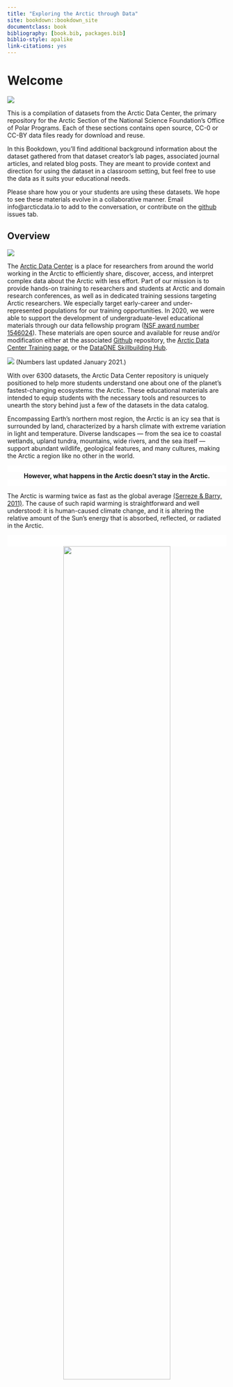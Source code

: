 ```yaml
--- 
title: "Exploring the Arctic through Data"
site: bookdown::bookdown_site
documentclass: book
bibliography: [book.bib, packages.bib]
biblio-style: apalike
link-citations: yes
---
```

# **Welcome** {-#index}

![](images/banners2.png)

This is a compilation of datasets from the Arctic Data Center, the primary repository for the Arctic Section of the National Science Foundation's Office of Polar Programs. Each of these sections contains open source, CC-0 or CC-BY data files ready for download and reuse. 

In this Bookdown, you'll find additional background information about the dataset gathered from that dataset creator's lab pages, associated journal articles, and related blog posts. They are meant to provide context and direction for using the dataset in a classroom setting, but feel free to use the data as it suits your educational needs. 

Please share how you or your students are using these datasets. We hope to see these materials evolve in a collaborative manner. Email info@arcticdata.io to add to the conversation, or contribute on the [github](https://github.com/NCEAS/arctic-data-examples) issues tab.

## Overview {-#section}

![](images/banner1.png)

The [Arctic Data Center](https://arcticdata.io/) is a place for researchers from around the world working in the Arctic to efficiently share, discover, access, and interpret complex data about the Arctic with less effort. Part of our mission is to provide hands-on training to researchers and students at Arctic and domain research conferences, as well as in dedicated training sessions targeting Arctic researchers. We especially target early-career and under-represented populations for our training opportunities. In 2020, we were able to support the development of undergraduate-level educational materials through our data fellowship program ([NSF award number 1546024](http://www.nsf.gov/awardsearch/showAward?AWD_ID=1546024)). These materials are open source and available for reuse and/or modification either at the associated [Github](https://github.com/NCEAS/arctic-data-examples) repository, the [Arctic Data Center Training page](http://training.arcticdata.io/), or the [DataONE Skillbuilding Hub](https://dataoneorg.github.io/Education/).

![](images/adcfacts.png)
(Numbers last updated January 2021.)

With over 6300 datasets, the Arctic Data Center repository is uniquely positioned to help more students understand one about one of the planet’s fastest-changing ecosystems: the Arctic. These educational materials are intended to equip students with the necessary tools and resources to unearth the story behind just a few of the datasets in the data catalog.

Encompassing Earth’s northern most region, the Arctic is an icy sea that is surrounded by land, characterized by a harsh climate with extreme variation in light and temperature. Diverse landscapes — from the sea ice to coastal wetlands, upland tundra, mountains, wide rivers, and the sea itself — support abundant wildlife, geological features, and many cultures, making the Arctic a region like no other in the world.

<div style="background: #ffffff; position: relative; height: 15px; right: 0px; left: 0px;"></div>
<center>
**However, what happens in the Arctic doesn’t stay in the Arctic.**
</center>
<div style="background: #ffffff; position: relative; height: 15px; right: 0px; left: 0px;"></div>

The Arctic is warming twice as fast as the global average [(Serreze & Barry, 2011)](https://doi.org/10.1016/j.gloplacha.2011.03.004). The cause of such rapid warming is straightforward and well understood: it is human-caused climate change, and it is altering the relative amount of the Sun's energy that is absorbed, reflected, or radiated in the Arctic. 

<center>
<div style="background: #ffffff; position: relative; height: 25px; right: 0px; left: 0px;"></div>
![](images/arcticsad.png){width=70%}
<div style="background: #ffffff; position: relative; height: 25px; right: 0px; left: 0px;"></div>
</center>

According to [15th annual NOAA Arctic Report Card](https://arctic.noaa.gov/Report-Card/Report-Card-2020), the sea ice extent in October of 2020 dropped to the lowest levels on record. Dramatic drops in Arctic ice like this are the main driver for rapid Arctic changes. Effects of a warming atmosphere on physical, chemical, biological, and human components of Arctic ecosystems are myriad, far-reaching, and accelerating (Wendisch 2017)[https://doi.org/10.1029/2017EO064803]. There is likely no facet of Arctic life that will remain untouched by the immensity of these changes.

Studying and understanding the Arctic is essential to saving it, and ultimately ourselves. The [Arctic Data Center repository](https://arcticdata.io/catalog/) is rich with real-world Arctic data just waiting to be explored. If you're ready to learn how, let's get started.

The National Wildlife Federation put together this [Activity Guide](https://www.nwf.org/~/media/PDFs/Be%20Out%20There/Schoolyard%20Habitats/ArcticEnvironment.pdf) if you'd like to learn more about the Arctic and climate change.


